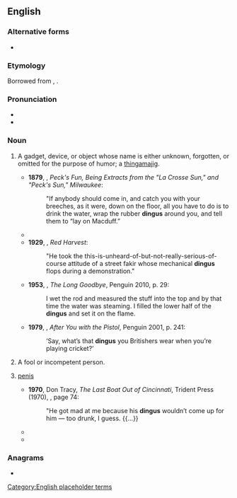 ==English==

===Alternative forms===
* {{l|en|dinges}}

===Etymology===
Borrowed from {{bor|en|nl|dinges}}, {{m|nl|ding||thing}}.

===Pronunciation===
* {{IPA|/ˈdɪŋɡəs/|lang=en}}
* {{audio|en-us-dingus.ogg|Audio (US)|lang=en}}

===Noun===
{{en-noun|es}}

# {{lb|en|informal|North American}} A gadget, device, or object whose name is either unknown, forgotten, or omitted for the purpose of humor; a [[thingamajig]].
#* '''1879''', {{w|George Wilbur Peck}}, ''Peck's Fun, Being Extracts from the "La Crosse Sun," and "Peck's Sun," Milwaukee'':
#*: "If anybody should come in, and catch you with your breeches, as it were, down on the floor, all you have to do is to drink the water, wrap the rubber '''dingus''' around you, and tell them to “lay on Macduff.”
#* {{quote-book|chapter=WLK|editors=David J. Bodenhamer and Robert G[raham] Barrows, with the assistance of David G[ordon] Vanderstel|title=The Encyclopedia of Indianapolis|location=Bloominton; Indianapolis, Ind.|publisher={{w|Indiana University Press}}|date=31 December 1921|year_published=1994|page=1399|pageurl=https://books.google.com/books?id=bg13QcMSsq8C&pg=PA1399|column=2|isbn=978-0-253-31222-8|passage=WLK. First radio station. On December 31, 1921, local engineer {{smallcaps|Francis F. Hamilton}}'s radio station, 9ZJ, signed on with an address from Mayor {{smallcaps|Samuel (Lew) Shank}}. Broadcasting from Hamilton's garage at 2011 North Alabama Street, Shank made the city's first radio blooper: "Hamilton, do you mean to tell me that people can actually hear me over that damn' '''dingus'''?"|lang=en}}
#* '''1929''', {{w|Dashiell Hammett}}, ''Red Harvest'':
#*: "He took the this-is-unheard-of-but-not-really-serious-of-course attitude of a street fakir whose mechanical '''dingus''' flops during a demonstration."
#* '''1953''', {{w|Raymond Chandler}}, ''The Long Goodbye'', Penguin 2010, p. 29:
#*: I wet the rod and measured the stuff into the top and by that time the water was steaming. I filled the lower half of the '''dingus''' and set it on the flame.
#* '''1979''', {{w|Kyril Bonfiglioli}}, ''After You with the Pistol'', Penguin 2001, p. 241:
#*: ‘Say, what’s that '''dingus''' you Britishers wear when you’re playing cricket?’
# {{lb|en|informal|North American}} A fool or incompetent person.
#: {{synonyms|en|doofus}}
#: {{ux|en|I just lost my keys again. Now I feel like a '''dingus'''.}}
# {{lb|en|slang|vulgar}} [[penis]]
#: {{synonyms|en|dink}}
#* '''1970''', Don Tracy, ''The Last Boat Out of Cincinnati'', Trident Press (1970), {{ISBN|9780671270568}}, page 74:
#*: "He got mad at me because his '''dingus''' wouldn’t come up for him — too drunk, I guess. {{...}}
#* {{quote-av|lang=en|actor=Samuel L. Jackson|role=Mayor Marquis Warren|title=The Hateful Eight|writer=Quentin Tarantino|year=2015|passage=And Charles Chester Smithers sucked on that warm black '''dingus''' for as long as he could.}}
#* {{quote-av|lang=en|actor=Nancy Cartwright|role=Bart Simpson|title=3 Scenes Plus a Tag From a Marriage|writer=Tom Gammill and Max Pross|year=2018|passage=How come you can say dink when you're talking about your jobs but I can't say dink when I'm talking about my '''dingus'''?}}

===Anagrams===
* {{anagrams|en|a=dginsu|gnudis|gundis|undigs}}

[[Category:English placeholder terms]]